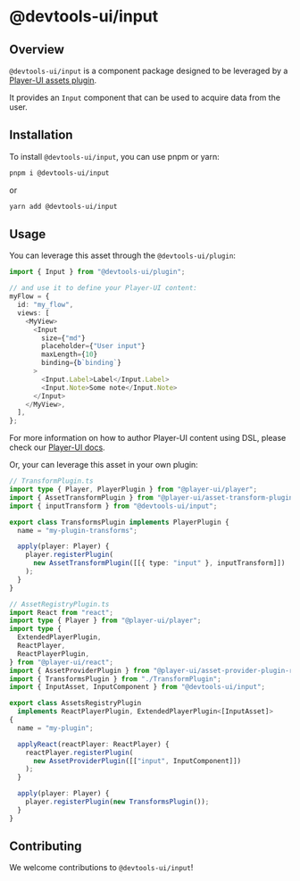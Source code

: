 # @devtools-ui/input

## Overview

`@devtools-ui/input` is a component package designed to be leveraged by a [Player-UI assets plugin](https://player-ui.github.io/next/plugins).

It provides an `Input` component that can be used to acquire data from the user.

## Installation

To install `@devtools-ui/input`, you can use pnpm or yarn:

```sh
pnpm i @devtools-ui/input
```

or

```sh
yarn add @devtools-ui/input
```

## Usage

You can leverage this asset through the `@devtools-ui/plugin`:

```ts
import { Input } from "@devtools-ui/plugin";

// and use it to define your Player-UI content:
myFlow = {
  id: "my_flow",
  views: [
    <MyView>
      <Input
        size={"md"}
        placeholder={"User input"}
        maxLength={10}
        binding={b`binding`}
      >
        <Input.Label>Label</Input.Label>
        <Input.Note>Some note</Input.Note>
      </Input>
    </MyView>,
  ],
};
```

For more information on how to author Player-UI content using DSL, please check our [Player-UI docs](https://player-ui.github.io/next/dsl#tsxjsx-content-authoring-player-dsl).

Or, your can leverage this asset in your own plugin:

```ts
// TransformPlugin.ts
import type { Player, PlayerPlugin } from "@player-ui/player";
import { AssetTransformPlugin } from "@player-ui/asset-transform-plugin";
import { inputTransform } from "@devtools-ui/input";

export class TransformsPlugin implements PlayerPlugin {
  name = "my-plugin-transforms";

  apply(player: Player) {
    player.registerPlugin(
      new AssetTransformPlugin([[{ type: "input" }, inputTransform]])
    );
  }
}
```

```ts
// AssetRegistryPlugin.ts
import React from "react";
import type { Player } from "@player-ui/player";
import type {
  ExtendedPlayerPlugin,
  ReactPlayer,
  ReactPlayerPlugin,
} from "@player-ui/react";
import { AssetProviderPlugin } from "@player-ui/asset-provider-plugin-react";
import { TransformsPlugin } from "./TransformPlugin";
import { InputAsset, InputComponent } from "@devtools-ui/input";

export class AssetsRegistryPlugin
  implements ReactPlayerPlugin, ExtendedPlayerPlugin<[InputAsset]>
{
  name = "my-plugin";

  applyReact(reactPlayer: ReactPlayer) {
    reactPlayer.registerPlugin(
      new AssetProviderPlugin([["input", InputComponent]])
    );
  }

  apply(player: Player) {
    player.registerPlugin(new TransformsPlugin());
  }
}
```

## Contributing

We welcome contributions to `@devtools-ui/input`!

